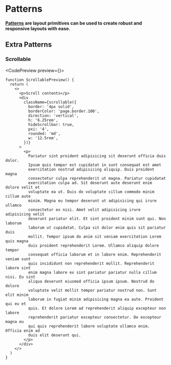 
# Patterns

**[Patterns](https://panda-css.com/docs/customization/patterns) are layout primitives can be used to create robust and responsive layouts with ease.**

<NoteAdmonition description="This page assumes you are familiar with Panda CSS patterns. If not, we recommend you first learn about them before moving forward." />

## Extra Patterns

### Scrollable

<CodePreview preview={<ScrollablePreview />}>
```tsx title="scrollable.tsx" {6,9,11}
function ScrollablePreview() {
  return (
    <>
      <p>Scroll contents</p>
      <div
        className={scrollable({
          border: '4px solid',
          borderColor: 'page.border.100',
          direction: 'vertical',
          h: '6.25rem',
          hideScrollbar: true,
          pxi: '4',
          rounded: 'md',
          w: '12.5rem',
        })}
      >
        <p>
          Pariatur sint proident adipisicing sit deserunt officia duis dolor.
          Ipsum quis tempor est cupidatat in sunt consequat est amet
          exercitation nostrud adipisicing aliquip. Duis proident magna
          consectetur culpa reprehenderit ut magna. Pariatur cupidatat
          exercitation culpa ad. Sit deserunt aute deserunt enim dolore velit et
          voluptate ea ut. Duis do voluptate cillum commodo minim cillum aute
          minim. Magna eu tempor deserunt ut adipisicing qui irure ullamco
          consectetur ex nisi. Amet velit adipisicing irure adipisicing velit
          deserunt pariatur elit. Et sint proident minim sunt qui. Non laborum
          laborum ut cupidatat. Culpa sit dolor enim quis sit pariatur duis
          mollit. Tempor ipsum do anim sit veniam exercitation Lorem quis magna
          duis proident reprehenderit Lorem. Ullamco aliquip dolore tempor
          consequat officia laborum et in labore enim. Reprehenderit veniam sunt
          quis incididunt non reprehenderit mollit. Reprehenderit labore sint
          enim magna labore ex sint pariatur pariatur nulla cillum nisi. Eu sint
          aliqua deserunt eiusmod officia ipsum ipsum. Nostrud do dolore
          voluptate velit mollit tempor pariatur nostrud non. Sunt elit minim
          laborum in fugiat minim adipisicing magna ea aute. Proident qui eu et
          quis. Et dolore Lorem ad reprehenderit aliquip excepteur non labore
          reprehenderit pariatur excepteur consectetur. Do excepteur magna eu
          qui quis reprehenderit labore voluptate ullamco enim. Officia enim ad
          duis elit deserunt qui.
        </p>
      </div>
    </>
  )
}
```
</CodePreview>

<WhenToUseAdmonition description="When you need to display a scrollable container element." />
